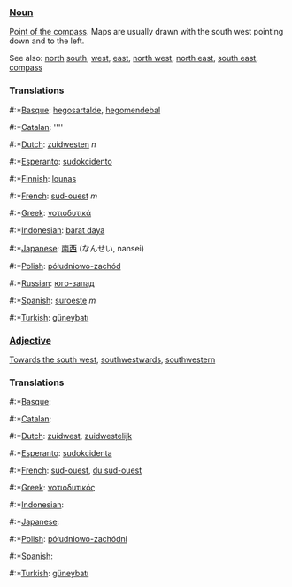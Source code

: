 ===[[Noun]]===

[[Point of the compass]]. Maps are usually drawn with the south west pointing down and to the left.

See also: [[north]] [[south]], [[west]], [[east]], [[north west]], [[north east]], [[south east]], [[compass]]

===Translations===
#:*[[Basque]]: [[hegosartalde]], [[hegomendebal]]
#:*[[Catalan]]: [[]] ''''
#:*[[Dutch]]: [[zuidwesten]] ''n''
#:*[[Esperanto]]: [[sudokcidento]]
#:*[[Finnish]]: [[lounas]]
#:*[[French]]: [[sud-ouest]] ''m''
#:*[[Greek]]: [[νοτιοδυτικά]]
#:*[[Indonesian]]: [[barat daya]]
#:*[[Japanese]]: [[南西]] (なんせい, nansei)
#:*[[Polish]]: [[półudniowo-zachód]]
#:*[[Russian]]: [[юго-запад]]
#:*[[Spanish]]: [[suroeste]] ''m''
#:*[[Turkish]]: [[güneybatı]]

===[[Adjective]]===

[[Towards the south west]], [[southwestwards]], [[southwestern]]

===Translations===
#:*[[Basque]]: [[]]
#:*[[Catalan]]: [[]]
#:*[[Dutch]]: [[zuidwest]], [[zuidwestelijk]]
#:*[[Esperanto]]: [[sudokcidenta]]
#:*[[French]]: [[sud-ouest]], [[du sud-ouest]]
#:*[[Greek]]: [[νοτιοδυτικός]]
#:*[[Indonesian]]: [[]]
#:*[[Japanese]]: [[]]
#:*[[Polish]]: [[półudniowo-zachódni]]
#:*[[Spanish]]: [[]]
#:*[[Turkish]]: [[güneybatı]]